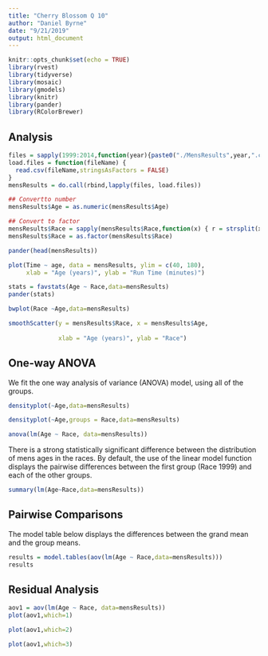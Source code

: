 ```yaml
---
title: "Cherry Blossom Q 10"
author: "Daniel Byrne"
date: "9/21/2019"
output: html_document
---
```


```r
knitr::opts_chunk$set(echo = TRUE)
library(rvest)
library(tidyverse)
library(mosaic)
library(gmodels)
library(knitr)
library(pander)
library(RColorBrewer)
```


## Analysis

```r
files = sapply(1999:2014,function(year){paste0("./MensResults",year,".csv")})
load.files = function(fileName) {
  read.csv(fileName,stringsAsFactors = FALSE)
}
mensResults = do.call(rbind,lapply(files, load.files))

## Convertto number
mensResults$Age = as.numeric(mensResults$Age)

## Convert to factor
mensResults$Race = sapply(mensResults$Race,function(x) { r = strsplit(x, " ")}[[1]][1])
mensResults$Race = as.factor(mensResults$Race)

pander(head(mensResults))
```


```r
plot(Time ~ age, data = mensResults, ylim = c(40, 180),
     xlab = "Age (years)", ylab = "Run Time (minutes)")
```

```r
stats = favstats(Age ~ Race,data=mensResults)
pander(stats)
```

```r
bwplot(Race ~Age,data=mensResults)
```

```r

smoothScatter(y = mensResults$Race, x = mensResults$Age,
              
              xlab = "Age (years)", ylab = "Race")
```

## One-way ANOVA

We fit the one way analysis of variance (ANOVA) model, using all of the groups.

```r
densityplot(~Age,data=mensResults)
```

```r
densityplot(~Age,groups = Race,data=mensResults)
```
```r
anova(lm(Age ~ Race, data=mensResults))
```

There is a strong statistically significant difference between the distribution of mens ages in the races. By default, the use of the linear model function displays the pairwise differences between the first group (Race 1999) and each of the other groups.


```r
summary(lm(Age~Race,data=mensResults))
```

## Pairwise Comparisons

The model table below displays the differences between the grand mean and the group means.

```r
results = model.tables(aov(lm(Age ~ Race,data=mensResults)))
results
```

## Residual Analysis

```r
aov1 = aov(lm(Age ~ Race, data=mensResults))
plot(aov1,which=1)
```

```r
plot(aov1,which=2)
```


```r
plot(aov1,which=3)
```

